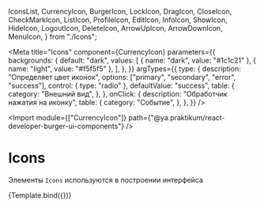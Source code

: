 <!-- Icons.stories.mdx -->



  IconsList,
  CurrencyIcon,
  BurgerIcon,
  LockIcon,
  DragIcon,
  CloseIcon,
  CheckMarkIcon,
  ListIcon,
  ProfileIcon,
  EditIcon,
  InfoIcon,
  ShowIcon,
  HideIcon,
  LogoutIcon,
  DeleteIcon,
  ArrowUpIcon,
  ArrowDownIcon,
  MenuIcon,
} from "./Icons";

<Meta
  title="Icons"
  component={CurrencyIcon}
  parameters={{
    backgrounds: {
      default: "dark",
      values: [
        { name: "dark", value: "#1c1c21" },
        { name: "light", value: "#f5f5f5" },
      ],
    },
  }}
  argTypes={{
    type: {
      description: "Определяет цвет иконок",
      options: ["primary", "secondary", "error", "success"],
      control: { type: "radio" },
      defaultValue: "success",
      table: {
        category: "Внешний вид",
      },
    },
    onClick: {
      description: "Обработчик нажатия на иконку",
      table: {
        category: "Событие",
      },
    },
  }}
/>

<Import
  module={["CurrencyIcon"]}
  path={"@ya.praktikum/react-developer-burger-ui-components"}
/>


# Icons

Элементы `Icons` используются в построении интерфейса

<Canvas mdxSource={IconsExampleSource}>
  <Story name="Icons">{Template.bind({})}</Story>
</Canvas>

<ArgsTable story="Icons" />
